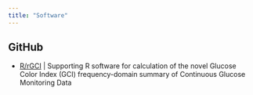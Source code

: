```yaml
---
title: "Software"
---
```


## GitHub

- [R/rGCI](https://jsartini.github.io/rGCI/) | Supporting R software for calculation of the novel Glucose Color Index (GCI) frequency-domain summary of Continuous Glucose Monitoring Data